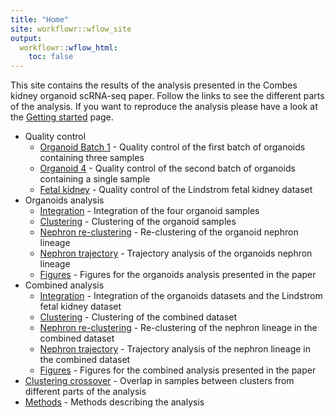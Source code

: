 ```yaml
---
title: "Home"
site: workflowr::wflow_site
output:
  workflowr::wflow_html:
    toc: false
---
```


This site contains the results of the analysis presented in the Combes kidney
organoid scRNA-seq paper. Follow the links to see the different parts of the
analysis. If you want to reproduce the analysis please have a look at the
[Getting started](getting_started.html) page.

* Quality control
    * [Organoid Batch 1](01_Organoid123_QC.html) - Quality control of the first
      batch of organoids containing three samples
    * [Organoid 4](02_Organoid4_QC.html) - Quality control of the second batch
      of organoids containing a single sample
    * [Fetal kidney](05_Lindstrom_QC.html) - Quality control of the Lindstrom
      fetal kidney dataset
* Organoids analysis
    * [Integration](03_Organoids_Integration.html) - Integration of the four
      organoid samples
    * [Clustering](04_Organoids_Clustering.html) - Clustering of the organoid
      samples
    * [Nephron re-clustering](04B_Organoids_Nephron.html) - Re-clustering of the
      organoid nephron lineage
    * [Nephron trajectory](04C_Organoids_Trajectory.html) - Trajectory analysis
      of the organoids nephron lineage
    * [Figures](04D_Organoids_Figures.html) - Figures for the organoids analysis
      presented in the paper
* Combined analysis
    * [Integration](06_Combined_Integration.html) - Integration of the organoids
      datasets and the Lindstrom fetal kidney dataset
    * [Clustering](07_Combined_Clustering.html) - Clustering of the combined
      dataset
    * [Nephron re-clustering](07B_Combined_Nephron.html) - Re-clustering of the
      nephron lineage in the combined dataset
    * [Nephron trajectory](07C_Combined_Trajectory.html) - Trajectory analysis
      of the nephron lineage in the combined dataset
    * [Figures](07D_Combined_Figures.html) - Figures for the combined analysis
      presented in the paper
* [Clustering crossover](08_Crossover.html) - Overlap in samples between
  clusters from different parts of the analysis
* [Methods](99_Methods.html) - Methods describing the analysis

